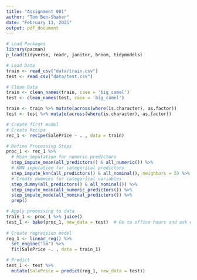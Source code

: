 ```yaml
---
title: "Assignment 001"
author: "Tom Ben-Shahar"
date: "February 13, 2025"
output: pdf_document
---
```


```r
# Load Packages
library(pacman)
p_load(tidyverse, readr, janitor, broom, tidymodels)

# Load Data
train <- read_csv("data/train.csv")
test <- read_csv("data/test.csv")

# Clean Data
train <- clean_names(train, case = 'big_camel')
test <- clean_names(test, case = 'big_camel')

train <- train %>% mutate(across(where(is.character), as.factor))
test <- test %>% mutate(across(where(is.character), as.factor))

```

```r
# Create first model
# Create Recipe
rec_1 <- recipe(SalePrice ~ . , data = train)

# Define Processing Steps
proc_1 <- rec_1 %>% 
  # Mean imputation for numeric predictors
  step_impute_mean(all_predictors() & all_numeric()) %>% 
  # KNN imputation for categorical predictors
  step_impute_knn(all_predictors() & all_nominal(), neighbors = 5) %>%
  # Create dummies for categorical variables
  step_dummy(all_predictors() & all_nominal()) %>% 
  step_impute_mean(all_numeric_predictors()) %>% 
  step_impute_mode(all_nominal_predictors()) %>% 
  prep()

# Apply processing to data
train_1 <- proc_1 %>% juice() 
test_1 <- bake(proc_1, new_data = test)  # Go to office hours and ask Andrew why this isnt working ; apply recipe for training data to testing data
  
# Create regression model
reg_1 <- linear_reg() %>% 
  set_engine("lm") %>% 
  fit(SalePrice ~. , data = train_1)

# Predict
test_1 <- test %>% 
  mutate(SalePrice = predict(reg_1, new_data = test))


```















